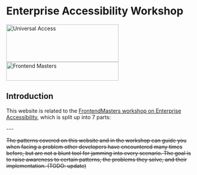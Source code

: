 
# Enterprise Accessibility Workshop

<div className="w-auto px-2 pt-16 pb-8 mx-auto sm:pt-24 lg:px-8">
  <div className="w-auto grid grid-cols-2">
    <img
      alt="Universal Access"
      src="./universal-access-icon.png"
      height="100"
      width="300"
    />
    <img
      alt="Frontend Masters"
      src="./fm-logo.png"
      height="50"
      width="300"
      style={{
        transform: "scale(0.7)",
      }}
    />
  </div>
</div>

## Introduction

This website is related to the [FrontendMasters workshop on Enterprise Accessibility](https://frontendmasters.com/courses/enterprise-accessibility/), which is split up into 7 parts:

<Features />
---

<strike>The patterns covered on this website and in the workshop can guide you when facing a problem other developers have encountered many times before, but are not a blunt tool for jamming into every scenario. The goal is to raise awareness to certain patterns, the problems they solve, and their implementation. (TODO: update)</strike>
